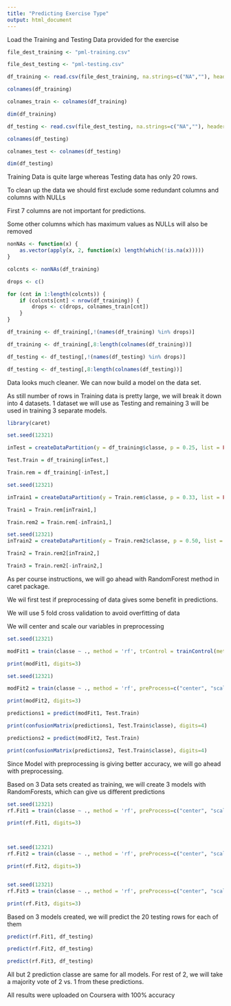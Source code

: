 ```yaml
---
title: "Predicting Exercise Type"
output: html_document
---
```


Load the Training and Testing Data provided for the exercise

``` r

file_dest_training <- "pml-training.csv"

file_dest_testing <- "pml-testing.csv"

df_training <- read.csv(file_dest_training, na.strings=c("NA",""), header=TRUE)

colnames(df_training)

colnames_train <- colnames(df_training)

dim(df_training)

df_testing <- read.csv(file_dest_testing, na.strings=c("NA",""), header=TRUE)

colnames(df_testing)

colnames_test <- colnames(df_testing)

dim(df_testing)

```

Training Data is quite large whereas Testing data has only 20 rows.

To clean up the data we should first exclude some redundant columns and columns with NULLs

First 7 columns are not important for predictions.

Some other columns which has maximum values as NULLs will also be removed

``` r

nonNAs <- function(x) {
    as.vector(apply(x, 2, function(x) length(which(!is.na(x)))))
}

colcnts <- nonNAs(df_training)

drops <- c()

for (cnt in 1:length(colcnts)) {
    if (colcnts[cnt] < nrow(df_training)) {
        drops <- c(drops, colnames_train[cnt])
    }
}

df_training <- df_training[,!(names(df_training) %in% drops)]

df_training <- df_training[,8:length(colnames(df_training))]

df_testing <- df_testing[,!(names(df_testing) %in% drops)]

df_testing <- df_testing[,8:length(colnames(df_testing))]

```

Data looks much cleaner. We can now build a model on the data set.

As still number of rows in Training data is pretty large, we will break it down into 4 datasets. 1 dataset we will use as Testing and remaining 3 will be used in training 3 separate models.


``` r

library(caret)

set.seed(12321)

inTest = createDataPartition(y = df_training$classe, p = 0.25, list = FALSE)

Test.Train = df_training[inTest,]

Train.rem = df_training[-inTest,]

set.seed(12321)

inTrain1 = createDataPartition(y = Train.rem$classe, p = 0.33, list = FALSE)

Train1 = Train.rem[inTrain1,]

Train.rem2 = Train.rem[-inTrain1,]

set.seed(12321)
inTrain2 = createDataPartition(y = Train.rem2$classe, p = 0.50, list = FALSE)

Train2 = Train.rem2[inTrain2,]

Train3 = Train.rem2[-inTrain2,]

```

As per course instructions, we will go ahead with RandomForest method in caret package.

We wil first test if preprocessing of data gives some benefit in predictions.

We will use 5 fold cross validation to avoid overfitting of data

We will center and scale our variables in preprocessing

``` r

set.seed(12321)

modFit1 = train(classe ~ ., method = 'rf', trControl = trainControl(method= 'cv', number = 5), data = Train1, importance = TRUE)

print(modFit1, digits=3)

set.seed(12321)

modFit2 = train(classe ~ ., method = 'rf', preProcess=c("center", "scale")  ,trControl = trainControl(method= 'cv', number = 5), data = Train1, importance = TRUE)

print(modFit2, digits=3)

predictions1 = predict(modFit1, Test.Train)

print(confusionMatrix(predictions1, Test.Train$classe), digits=4)

predictions2 = predict(modFit2, Test.Train)

print(confusionMatrix(predictions2, Test.Train$classe), digits=4)


```

Since Model with preprocessing is giving better accuracy, we will go ahead with preprocessing.

Based on 3 Data sets created as training, we will create 3 models with RandomForests, which can give us different predictions

``` r

set.seed(12321)
rf.Fit1 = train(classe ~ ., method = 'rf', preProcess=c("center", "scale")  ,trControl = trainControl(method= 'cv', number = 5), data = Train1)

print(rf.Fit1, digits=3)



set.seed(12321)
rf.Fit2 = train(classe ~ ., method = 'rf', preProcess=c("center", "scale")  ,trControl = trainControl(method= 'cv', number = 5), data = Train2)

print(rf.Fit2, digits=3)


set.seed(12321)
rf.Fit3 = train(classe ~ ., method = 'rf', preProcess=c("center", "scale")  ,trControl = trainControl(method= 'cv', number = 5), data = Train3)

print(rf.Fit3, digits=3)

```

Based on 3 models created, we will predict the 20 testing rows for each of them

``` r
predict(rf.Fit1, df_testing)

predict(rf.Fit2, df_testing)

predict(rf.Fit3, df_testing)

```

All but 2 prediction classe are same for all models. For rest of 2, we will take a majority vote of 2 vs. 1 from these predictions.

All results were uploaded on Coursera with 100% accuracy